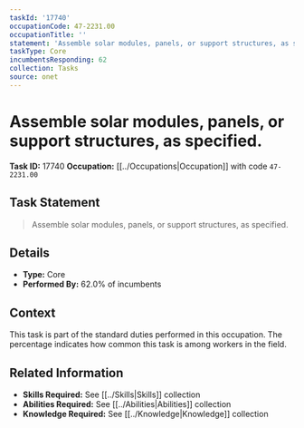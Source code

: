 ```yaml
---
taskId: '17740'
occupationCode: 47-2231.00
occupationTitle: ''
statement: 'Assemble solar modules, panels, or support structures, as specified.'
taskType: Core
incumbentsResponding: 62
collection: Tasks
source: onet
---
```

# Assemble solar modules, panels, or support structures, as specified.

**Task ID:** 17740
**Occupation:** [[../Occupations|Occupation]] with code `47-2231.00`

## Task Statement

> Assemble solar modules, panels, or support structures, as specified.

## Details

- **Type:** Core
- **Performed By:** 62.0% of incumbents

## Context

This task is part of the standard duties performed in this occupation. The percentage indicates how common this task is among workers in the field.

## Related Information

- **Skills Required:** See [[../Skills|Skills]] collection
- **Abilities Required:** See [[../Abilities|Abilities]] collection
- **Knowledge Required:** See [[../Knowledge|Knowledge]] collection
